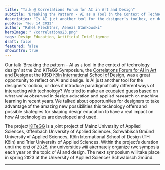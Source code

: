 ```yaml
---
title: "Talk @ Correlations Forum for AI in Art and Design"
subtitle: "Breaking the Pattern - AI as a Tool in the Context of Technology Design"
description: "Is AI just another tool for the designer’s toolbox, or does it introduce paradigmatically different ways of interacting with technology? In this talk at the Correlations Forum for AI in Art and Design at KISD we tried to make an educated guess based on our experience in design education and applied machine learning research."
pubDate: "Nov 14 2022"
author: "Rahel Flechtner, Aeneas Stankowski"
heroImage: " /correlations23.png"
tags: Design Education, Artificial Intelligence
draft: false
featured: false
showintro: true
---
```


Our talk ‘Breaking the pattern - AI as a tool in the context of technology design’ at the 2nd KITeGG Symposium, the [Correlations Forum for AI in Art and Design]( https://www.correlationsforum.de/) at the [KISD Köln International School of Design]( https://kisd.de/), was a great opportunity to reflect on AI and design. Is AI just another tool for the designer’s toolbox, or does it introduce paradigmatically different ways of interacting with technology? We tried to make an educated guess based on what we've observed in design education and applied research on machine learning in recent years. We talked about opportunities for designers to take advantage of the amazing new possibilities this technology offers and possible strategies for shaping design education to have a real impact on how AI technologies are developed and used.

The project [KITeGG](https://gestaltung.ai/#/) is a joint project of Mainz University of Applied Sciences, Offenbach University of Applied Sciences, Schwäbisch Gmünd University of Applied Sciences, Köln International School of Design (TH Köln) and Trier University of Applied Sciences. Within the project's duration until the end of 2025, the universities will alternately organize two symposia each year on the topic of AI and design. The next symposium will take place in spring 2023 at the University of Applied Sciences Schwäbisch Gmünd.

---

